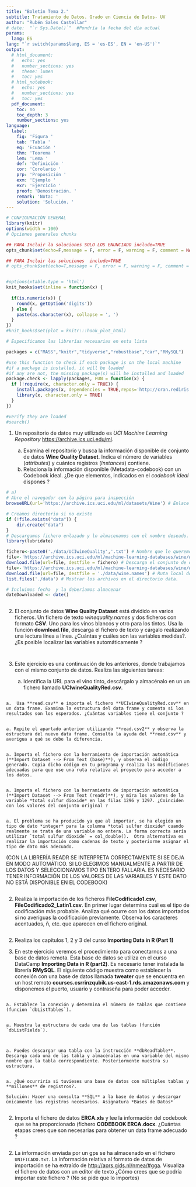 ```yaml
---
title: "Boletín Tema 2."
subtitle: Tratamiento de Datos. Grado en Ciencia de Datos- UV
author: "Rubén Sales Castellar"
# date:  "`r Sys.Date()`"  #Pondría la fecha del día actual
params:
  lang: ES
lang: "`r switch(params$lang, ES = 'es-ES', EN = 'en-US')`"
output:
  # html_document:
  #   echo: yes
  #   number_sections: yes
  #   theme: lumen
  #   toc: yes
  # html_notebook:
  #   echo: yes
  #   number_sections: yes
  #   toc: yes
  pdf_document:
    toc: no
    toc_depth: 3
    number_sections: yes
language:
  label:
    fig: 'Figura '
    tab: 'Tabla '
    eq: 'Ecuación '
    thm: 'Teorema '
    lem: 'Lema '
    def: 'Definición '
    cor: 'Corolario '
    prp: 'Proposición '
    exm: 'Ejemplo '
    exr: 'Ejercicio '
    proof: 'Demostración. '
    remark: 'Nota: '
    solution: 'Solución. '
---
```


```r

# CONFIGURACIÓN GENERAL
library(knitr)
options(width = 100)
# Opciones generales chunks

## PARA Incluir la soluciones SOLO LOS ENUNCIADO include=TRUE
opts_chunk$set(echo=F,message = F, error = F, warning = F, comment = NA, fig.align = 'center', dpi = 100, tidy = F, cache.path = '.cache/', fig.path = './figure/', include=FALSE)

## PARA Incluir las soluciones  include=TRUE
# opts_chunk$set(echo=T,message = F, error = F, warning = F, comment = NA, fig.align = 'center', dpi = 100, tidy = F, cache.path = '.cache/', fig.path = './figure/', include=TRUE)


#options(xtable.type = 'html')
knit_hooks$set(inline = function(x) {
  
  if(is.numeric(x)) {
    round(x, getOption('digits'))
  } else {
    paste(as.character(x), collapse = ', ')
  }
})
#knit_hooks$set(plot = knitr:::hook_plot_html)
```

```r
# Especificamos las librerías necesarias en esta lista

packages = c("MASS","knitr","tidyverse","robustbase","car","RMySQL")

#use this function to check if each package is on the local machine
#if a package is installed, it will be loaded
#if any are not, the missing package(s) will be installed and loaded
package.check <- lapply(packages, FUN = function(x) {
  if (!require(x, character.only = TRUE)) {
    install.packages(x, dependencies = TRUE,repos='http://cran.rediris.es')
    library(x, character.only = TRUE)
  }
})

#verify they are loaded
#search()

```

1.  Un repositorio de datos muy utilizado es *UCI Machine Learning Repository* <https://archive.ics.uci.edu/ml>.

    a.  Examina el repositorio y busca la información disponible de conjunto de datos **Wine Quality Dataset**. Indica el número de variables (*attributes*) y cuántos registros (*Instances*) contiene.
    b.  Relaciona la información disponible (Metadata-codebook) con un Codebook ideal. ¿De que elementos, indicados en el *codebook ideal* dispones ?

```r
# a)
# Abre el navegador con la página para inspección
browseURL(url='https://archive.ics.uci.edu/ml/datasets/Wine') # Enlace de la página con información del conjunto de datos

# Creamos directorio si no existe
if (!file.exists("data")) {
    dir.create("data")
}
# Descargamos fichero enlazado y lo almacenamos con el nombre deseado.
library(lubridate)

fichero<-paste0('./data/UCIwineQuality','.txt') # Nombre que le queremos poner al fichero.
file<-'https://archive.ics.uci.edu/ml/machine-learning-databases/wine/wine.data' # Enlace para descargar el conjunto de datos.
download.file(url=file, destfile = fichero) # Descarga el conjunto de datos.
file<-'https://archive.ics.uci.edu/ml/machine-learning-databases/wine/wine.names' # Enlace del CodeBook del conjunto de datos
download.file(url=file, destfile = './data/wine.names') # Ruta local donde se guardará el CodeBook.
list.files('./data') # Mostrar los archivos en el directorio data.

# Incluimos fecha  y la deberíamos almacenar
dateDownloaded <- date()

```

```r






















```

2.  El conjunto de datos **Wine Quality Dataset** está dividido en varios ficheros. Un fichero de texto *winequality.names* y dos ficheros con formato **CSV**. Uno para los vinos blancos y otro para los tintos. Usa la función **download.file**, descarga el fichero de texto y cárgalo realizando una lectura línea a línea. ¿Cuántas y cuáles son las variables medidas?. ¿Es posible localizar las variables automáticamente ?

```r




```

```r



```

3.  Este ejercicio es una continuación de los anteriores, donde trabajamos con el mismo conjunto de datos. Realiza las siguientes tareas:

    a.  Identifica la URL para el vino tinto, descárgalo y almacénalo en un un fichero llamado **UCIwineQualityRed.csv**.

```r


```

    a.  Usa **read.csv** e importa el fichero **UCIwineQualityRed.csv** en un data frame. Examina la estructura del data frame y comenta si los resultados son los esperados. ¿Cuántas variables tiene el conjunto ?

```r






```

    a. Repite el apartado anterior utilizando **read.csv2** y observa la estructura del nuevo data frame. Consulta la ayuda del **read.csv** y averigua a qué se debe la diferencia.

```r











```

    a. Importa el fichero con la herramienta de importación automática (**Import Dataset --> From Text (base)**), y observa el código generado. Copia dicho código en tu programa y realiza las modificiones adecuadas para que use una ruta relativa al proyecto para acceder a los datos.

```r








```

    a. Importa el fichero con la herramienta de importación automática (**Import Dataset --> From Text (readr)**), y mira los valores de la variable *total sulfur dioxide* en las filas 1296 y 1297. ¿Coinciden con los valores del conjunto original ?

```r



```

    a. El problema se ha producido ya que al importar, se ha elegido un tipo de dato *integer* para la columna *total sulfur dioxide* cuando realmente se trata de una variable no entera. La forma correcta sería utilizar `total sulfur dioxide` = col_double().  Otra alternativa es realizar la importación como cadenas de texto y posteriorme asignar el tipo de dato más adecuado.   

(CON LA LIBRERÍA READR SE INTERPRETA CORRECTAMENTE SI SE DEJA EN MODO AUTOMÁTICO. SI LO ELEGIMOS MANUALMENTE A PARTIR DE LOS DATOS Y SELECCIONAMOS TIPO ENTERO FALLARIA. ES NECESARIO TENER INFORMACIÓN DE LOS VALORES DE LAS VARIABLES Y ESTE DATO NO ESTÁ DISPONIBLE EN EL CODEBOOK)

```r

















```

2.  Realiza la importación de los ficheros **FileCodificado1.csv**, **FileCodificado2_Latin1.csv**. En primer lugar determina cuál es el tipo de codificación más probable. Analiza qué ocurre con los datos importados si no averiguas la codificación previamente. Observa los caracteres acentuados, ñ, etc. que aparecen en el fichero original.

```r












```

2.  Realiza los capítulos 1, 2 y 3 del curso **Importing Data in R (Part 1)**

3.  En este ejercicio veremos el procedimiento para conectarnos a una base de datos remota. Esta base de datos se utiliza en el curso DataCamp **Importing Data in R (part2)**. Es necesario tener instalada la librería **RMySQL**. El siguiente código muestra como establecer la conexión con una base de datos llamada **tweater** que se encuentra en un host remoto **courses.csrrinzqubik.us-east-1.rds.amazonaws.com** y disponemos el puerto, usuario y contraseña para poder acceder.

``` {eval="F,echo=T"}
```

    a. Establece la conexión y determina el número de tablas que contiene (funcion `dbListTables`).

```r












```

    a. Muestra la estructura de cada una de las tablas (función `dbListFields`).

```r








```

```r



```

    a. Puedes descargar una tabla con la instrucción **dbReadTable**. Descarga cada una de las tabla y almacénalas en una variable del mismo nombre que la tabla correspondiente. Posteriormente muestra su estructura.

```r











```

    a. ¿Qué ocurriría si tuvieses una base de datos con múltiples tablas y **millones** de registros?.

    Solución: Hacer una consulta **SQL** a la base de datos y descargar únicamente los registros necesarios. Asignatura *Bases de Datos*   

```r

```

2.  Importa el fichero de datos **ERCA.xls** y lee la información del codebook que se ha proporcionado (fichero **CODEBOOK ERCA.docx**. ¿Cuántas etapas crees que son necesarias para obtener un data frame adecuado ?

```r
























```

2.  La información enviada por un gps se ha almacenado en el fichero `UNIFICADO.txt`. La información relativa al formato de datos de importación se ha extraído de <http://aprs.gids.nl/nmea/#gga>. Visualiza el fichero de datos con un editor de texto ¿Cómo crees que se podría importar este fichero ? (No se pide que lo importes)
